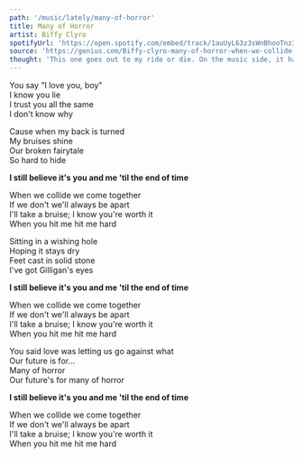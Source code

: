 ```yaml
---
path: '/music/lately/many-of-horror'
title: Many of Horror
artist: Biffy Clyro
spotifyUrl: 'https://open.spotify.com/embed/track/1auUyL63z3sWnBhooTnz31'
source: 'https://genius.com/Biffy-clyro-many-of-horror-when-we-collide-lyrics'
thought: 'This one goes out to my ride or die. On the music side, it has this cool vibe and a mix of darkness and hope.'
---
```


You say "I love you, boy"  
I know you lie  
I trust you all the same  
I don't know why

Cause when my back is turned  
My bruises shine  
Our broken fairytale  
So hard to hide

**I still believe it's you and me 'til the end of time**

When we collide we come together  
If we don't we'll always be apart  
I'll take a bruise; I know you're worth it  
When you hit me hit me hard

Sitting in a wishing hole  
Hoping it stays dry  
Feet cast in solid stone  
I've got Gilligan's eyes

**I still believe it's you and me 'til the end of time**

When we collide we come together  
If we don't we'll always be apart  
I'll take a bruise; I know you're worth it  
When you hit me hit me hard

You said love was letting us go against what  
Our future is for...  
Many of horror  
Our future's for many of horror

**I still believe it's you and me 'til the end of time**

When we collide we come together  
If we don't we'll always be apart  
I'll take a bruise; I know you're worth it  
When you hit me hit me hard
